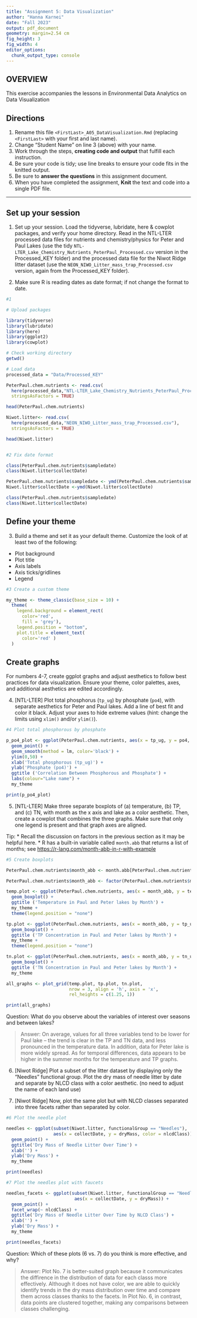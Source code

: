 ```yaml
---
title: "Assignment 5: Data Visualization"
author: "Hanna Karnei"
date: "Fall 2023"
output: pdf_document
geometry: margin=2.54 cm
fig_height: 3
fig_width: 4
editor_options: 
  chunk_output_type: console
---
```


## OVERVIEW

This exercise accompanies the lessons in Environmental Data Analytics on Data Visualization 

## Directions
1.  Rename this file `<FirstLast>_A05_DataVisualization.Rmd` (replacing `<FirstLast>` with your first and last name).
2. Change "Student Name" on line 3 (above) with your name.
3. Work through the steps, **creating code and output** that fulfill each instruction.
4. Be sure your code is tidy; use line breaks to ensure your code fits in the knitted output.
5. Be sure to **answer the questions** in this assignment document.
6. When you have completed the assignment, **Knit** the text and code into a single PDF file.

---

## Set up your session 

1. Set up your session. Load the tidyverse, lubridate, here & cowplot packages, and verify your home directory. Read in the NTL-LTER processed data files for nutrients and chemistry/physics for Peter and Paul Lakes (use the tidy `NTL-LTER_Lake_Chemistry_Nutrients_PeterPaul_Processed.csv` version in the Processed_KEY folder) and the processed data file for the Niwot Ridge litter dataset (use the `NEON_NIWO_Litter_mass_trap_Processed.csv` version, again from the Processed_KEY folder). 

2. Make sure R is reading dates as date format; if not change the format to date.

```r
#1

# Upload packages

library(tidyverse)
library(lubridate)
library(here)
library(ggplot2)
library(cowplot)

# Check working directory 
getwd()

# Load data
processed_data = "Data/Processed_KEY"

PeterPaul.chem.nutrients <- read.csv(
  here(processed_data,"NTL-LTER_Lake_Chemistry_Nutrients_PeterPaul_Processed.csv"),
  stringsAsFactors = TRUE)

head(PeterPaul.chem.nutrients)

Niwot.litter<- read.csv(
  here(processed_data,"NEON_NIWO_Litter_mass_trap_Processed.csv"),
  stringsAsFactors = TRUE)

head(Niwot.litter)


#2 Fix date format

class(PeterPaul.chem.nutrients$sampledate)
class(Niwot.litter$collectDate)

PeterPaul.chem.nutrients$sampledate <- ymd(PeterPaul.chem.nutrients$sampledate)
Niwot.litter$collectDate <-ymd(Niwot.litter$collectDate)

class(PeterPaul.chem.nutrients$sampledate)
class(Niwot.litter$collectDate)

```
## Define your theme
3. Build a theme and set it as your default theme. Customize the look of at least two of the following: 
 * Plot background
 * Plot title 
 * Axis labels
 * Axis ticks/gridlines
 * Legend

```r
#3 Create a custom theme

my_theme <- theme_classic(base_size = 10) + 
  theme(
    legend.background = element_rect(
      color='red',
      fill = 'grey'),
    legend.position = "bottom", 
    plot.title = element_text(
      color='red' )
  )

```

## Create graphs
For numbers 4-7, create ggplot graphs and adjust aesthetics to follow best practices for data visualization. Ensure your theme, color palettes, axes, and additional aesthetics are edited accordingly.

4. [NTL-LTER] Plot total phosphorus (`tp_ug`) by phosphate (`po4`), with separate aesthetics for Peter and Paul lakes. Add a line of best fit and color it black. Adjust your axes to hide extreme values (hint: change the limits using `xlim()` and/or `ylim()`).

```r

#4 Plot total phosphorous by phosphate 

p_po4_plot <- ggplot(PeterPaul.chem.nutrients, aes(x = tp_ug, y = po4, color = lakename)) +
  geom_point() +
  geom_smooth(method = lm, color='black') +
  ylim(0,50) +
  xlab('Total phosphorous (tp_ug)') +
  ylab('Phosphate (po4)') +
  ggtitle ('Correlation Between Phosphorous and Phosphate') +
  labs(colour="Lake name") +
  my_theme 

print(p_po4_plot)

```


5. [NTL-LTER] Make three separate boxplots of (a) temperature, (b) TP, and (c) TN, with month as the x axis and lake as a color aesthetic. Then, create a cowplot that combines the three graphs. Make sure that only one legend is present and that graph axes are aligned. 

Tip:
* Recall the discussion on factors in the previous section as it may be helpful here. 
* R has a built-in variable called `month.abb` that returns a list of months; see <https://r-lang.com/month-abb-in-r-with-example>

```r
#5 Create boxplots

PeterPaul.chem.nutrients$month_abb <- month.abb[PeterPaul.chem.nutrients$month]

PeterPaul.chem.nutrients$month_abb <- factor(PeterPaul.chem.nutrients$month_abb, levels = month.abb)

temp.plot <- ggplot(PeterPaul.chem.nutrients, aes(x = month_abb, y = temperature_C, color = lakename)) +
  geom_boxplot() +
  ggtitle ('Temperature in Paul and Peter lakes by Month') +
  my_theme +
  theme(legend.position = "none")

tp.plot <- ggplot(PeterPaul.chem.nutrients, aes(x = month_abb, y = tp_ug, color = lakename)) +
  geom_boxplot() +
  ggtitle ('TP Concentration in Paul and Peter lakes by Month') +
  my_theme +
  theme(legend.position = "none")

tn.plot <- ggplot(PeterPaul.chem.nutrients, aes(x = month_abb, y = tn_ug, color = lakename)) +
  geom_boxplot() +
  ggtitle ('TN Concentration in Paul and Peter lakes by Month') +
  my_theme

all_graphs <- plot_grid(temp.plot, tp.plot, tn.plot, 
                        nrow = 3, align = 'h', axis = 'x', 
                        rel_heights = c(1.25, 1))

print(all_graphs)

```

Question: What do you observe about the variables of interest over seasons and between lakes? 

> Answer: On average, values for all three variables tend to be lower for Paul lake -- the trend is clear in the TP and TN data, and less pronounced in the temperature data. In addition, data for Peter lake is more widely spread. As for temporal differences, data appears to be higher in the summer months for the temperature and TP graphs. 

6. [Niwot Ridge] Plot a subset of the litter dataset by displaying only the "Needles" functional group. Plot the dry mass of needle litter by date and separate by NLCD class with a color aesthetic. (no need to adjust the name of each land use)

7. [Niwot Ridge] Now, plot the same plot but with NLCD classes separated into three facets rather than separated by color. 

```r
#6 Plot the needle plot 

needles <- ggplot(subset(Niwot.litter, functionalGroup == "Needles"), 
                  aes(x = collectDate, y = dryMass, color = nlcdClass)) +
  geom_point() +
  ggtitle('Dry Mass of Needle Litter Over Time') +
  xlab('') +
  ylab('Dry Mass') +
  my_theme

print(needles)

#7 Plot the needles plot with faucets 

needles_facets <- ggplot(subset(Niwot.litter, functionalGroup == "Needles"), 
                          aes(x = collectDate, y = dryMass)) +
  geom_point() +
  facet_wrap(~ nlcdClass) +
  ggtitle('Dry Mass of Needle Litter Over Time by NLCD Class') +
  xlab('') +
  ylab('Dry Mass') +
  my_theme

print(needles_facets)

```
Question: Which of these plots (6 vs. 7) do you think is more effective, and why? 

> Answer: Plot No. 7 is better-suited graph because it communicates the diffirence in the distribution of data for each classs more effectively. Although it does not have color, we are able to quickly identify trends in the dry mass distribution over time and compare them across classes thanks to the facets. In Plot No. 6, in contrast, data points are clustered together, making any comparisons between classes challenging. 
